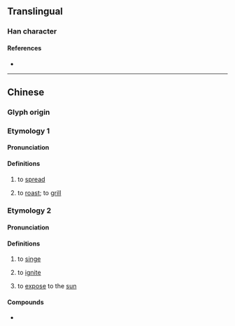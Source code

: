 {{character info/new}}
==Translingual==

===Han character===
{{Han char|rn=86|rad=火|as=14|sn=18|four=98817|canj=FSIT|ids=⿰火監}}

====References====
* {{Han ref|kx=0686.040|dkj=19523|dj=1098.240|hdz=32242.200|uh=7201|ud=29185|bh=EFF9|bd=61433}}

----

==Chinese==
{{zh-forms|s=𬊶}}

===Glyph origin===
{{Han etym}}

===Etymology 1===

====Pronunciation====
{{zh-pron
|m=làn
|c=laam4,laam6
|mn=lám,lām
|mc=y
|oc=y
|cat=
}}

====Definitions====
{{zh-hanzi}}

# {{lb|zh|of [[fire]]}} to [[spread]]
# to [[roast]]; to [[grill]]

===Etymology 2===

====Pronunciation====
{{zh-pron
|mn=nah,nà
}}

====Definitions====
{{zh-hanzi}}

# {{lb|zh|Hokkien|of fire}} to [[singe]]
# {{lb|zh|Hokkien|of fire}} to [[ignite]]
# {{lb|zh|Hokkien|of fire}} to [[expose]] to the [[sun]]

====Compounds====
* {{zh-der|爍爁|爁日}}